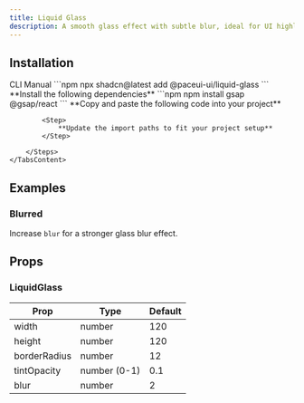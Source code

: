 ```yaml
---
title: Liquid Glass
description: A smooth glass effect with subtle blur, ideal for UI highlights and overlays.
---
```


<DemoCodePreview
    path="demo/components/liquid-glass/default.tsx"
    v0Link="/gsap/liquid-glass"
/>

## Installation

<Tabs defaultValue="cli">
    <TabsList>
        <TabsTrigger value="cli">CLI</TabsTrigger>
        <TabsTrigger value="manual">Manual</TabsTrigger>
    </TabsList>
    <TabsContent value="cli">
        ```npm
        npx shadcn@latest add @paceui-ui/liquid-glass
        ```
    </TabsContent>
    <TabsContent value="manual">
        <Steps>
            <Step>
                **Install the following dependencies**
            </Step>
            ```npm
            npm install gsap @gsap/react
            ```
            <Step>
                **Copy and paste the following code into your project**
            </Step>
            <CodePreview path='components/gsap/liquid-glass.tsx' collapsible></CodePreview>

            <Step>
                **Update the import paths to fit your project setup**
            </Step>

        </Steps>
    </TabsContent>
</Tabs>

## Examples

### Blurred

Increase `blur` for a stronger glass blur effect.

<DemoCodePreview
    path="demo/components/liquid-glass/blurred.tsx"
    v0Link="/gsap/liquid-glass"
/>

## Props

### LiquidGlass

| Prop         | Type         | Default |
|--------------|--------------|---------|
| width        | number       | 120     |
| height       | number       | 120     |
| borderRadius | number       | 12      |
| tintOpacity  | number (0-1) | 0.1     |
| blur         | number       | 2       |


